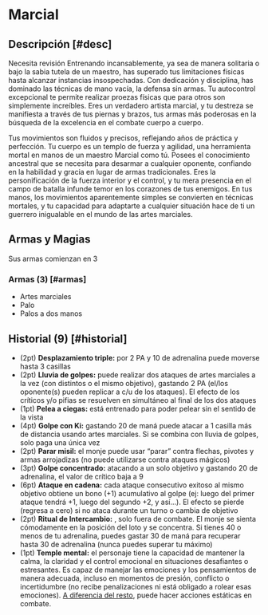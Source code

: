 
# Marcial

<Bleed>
  <Screenshot src={martialImage} alt="placeholder" full />
</Bleed>

## Descripción [#desc]

<Callout type="warning" emoji="🔎">
  Necesita revisión
</Callout>
Entrenando incansablemente, ya sea de manera solitaria o bajo la sabia tutela de
un maestro, has superado tus limitaciones físicas hasta alcanzar instancias insospechadas.
Con dedicación y disciplina, has dominado las técnicas de mano vacía, la defensa
sin armas. Tu autocontrol excepcional te permite realizar proezas físicas que para
otros son simplemente increíbles. Eres un verdadero artista marcial, y tu destreza
se manifiesta a través de tus piernas y brazos, tus armas más poderosas en la búsqueda
de la excelencia en el combate cuerpo a cuerpo.

Tus movimientos son fluidos y precisos, reflejando años de práctica y perfección. Tu cuerpo es un templo de fuerza y agilidad, una herramienta mortal en manos de un maestro Marcial como tú. Posees el conocimiento ancestral que se necesita para desarmar a cualquier oponente, confiando en la habilidad y gracia en lugar de armas tradicionales. Eres la personificación de la fuerza interior y el control, y tu mera presencia en el campo de batalla infunde temor en los corazones de tus enemigos. En tus manos, los movimientos aparentemente simples se convierten en técnicas mortales, y tu capacidad para adaptarte a cualquier situación hace de ti un guerrero inigualable en el mundo de las artes marciales.

## Armas y Magias

Sus armas comienzan en 3

### Armas (3) [#armas]

- Artes marciales
- Palo
- Palos a dos manos

## Historial (9) [#historial]

- (2pt) **Desplazamiento triple:** <Pill type="s"/> por 2 PA y 10 de adrenalina puede moverse hasta 3 casillas
- (2pt) **Lluvia de golpes:** <Pill type="s"/> puede realizar dos ataques de artes marciales a la vez (con distintos o el mismo objetivo), gastando 2 PA (el/los oponente(s) pueden replicar a c/u de los ataques). El efecto de los críticos y/o pifias se resuelven en simultáneo al final de los dos ataques
- (1pt) **Pelea a ciegas:** <Pill type="c"/> está entrenado para poder pelear sin el sentido de la vista
- (4pt) **Golpe con Ki:** <Pill type="s"/> gastando 20 de maná puede atacar a 1 casilla más de distancia usando artes marciales. Si se combina con lluvia de golpes, solo paga una única vez
- (2pt) **Parar misil:** <Pill type="s"/> el monje puede usar “parar” contra flechas, pivotes y armas arrojadizas (no puede utilizarse contra ataques mágicos)
- (3pt) **Golpe concentrado:** <Pill type="s"/> atacando a un solo objetivo y gastando 20 de adrenalina, el valor de crítico baja a 9
- (6pt) **Ataque en cadena:** <Pill type="p"/><Pill type="s"/> cada ataque consecutivo exitoso al mismo objetivo obtiene un bono (+1) acumulativo al golpe (ej: luego del primer ataque tendrá +1, luego del segundo +2, y así…). El efecto se pierde (regresa a cero) si no ataca durante un turno o cambia de objetivo
- (2pt) **Ritual de Intercambio:** <Pill type="s"/>, solo fuera de combate. El monje se sienta cómodamente en la posición del loto y se concentra. Si tienes 40 o menos de tu adrenalina, puedes gastar 30 de maná para recuperar hasta 30 de adrenalina (nunca puedes superar tu máximo)
- (1pt) **Temple mental:** <Pill type="c"/><Pill type="u"/> el personaje tiene la capacidad de mantener la calma, la claridad y el control emocional en situaciones desafiantes o estresantes. Es capaz de manejar las emociones y los pensamientos de manera adecuada, incluso en momentos de presión, conflicto o incertidumbre (no recibe penalizaciones ni está obligado a rolear esas emociones). [A diferencia del resto](/docs/ruling-base/basics#hab-adrenal), puede hacer acciones estáticas en combate.
